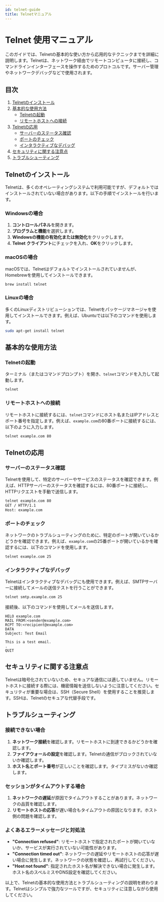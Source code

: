 ```yaml
---
id: telnet-guide
title: Telnetマニュアル
---
```


# Telnet 使用マニュアル

このガイドでは、Telnetの基本的な使い方から応用的なテクニックまでを詳細に説明します。Telnetは、ネットワーク経由でリモートコンピュータに接続し、コマンドラインインターフェースを操作するためのプロトコルです。サーバー管理やネットワークデバッグなどで使用されます。

## 目次
1. [Telnetのインストール](#telnetのインストール)
2. [基本的な使用方法](#基本的な使用方法)
   - [Telnetの起動](#telnetの起動)
   - [リモートホストへの接続](#リモートホストへの接続)
3. [Telnetの応用](#telnetの応用)
   - [サーバーのステータス確認](#サーバーのステータス確認)
   - [ポートのチェック](#ポートのチェック)
   - [インタラクティブなデバッグ](#インタラクティブなデバッグ)
4. [セキュリティに関する注意点](#セキュリティに関する注意点)
5. [トラブルシューティング](#トラブルシューティング)

## Telnetのインストール

Telnetは、多くのオペレーティングシステムで利用可能ですが、デフォルトではインストールされていない場合があります。以下の手順でインストールを行います。

### Windowsの場合

1. **コントロールパネル**を開きます。
2. **プログラムと機能**を選択します。
3. **Windowsの機能の有効化または無効化**をクリックします。
4. **Telnet クライアント**にチェックを入れ、**OK**をクリックします。

### macOSの場合

macOSでは、Telnetはデフォルトでインストールされていませんが、Homebrewを使用してインストールできます。

```bash
brew install telnet
```

### Linuxの場合

多くのLinuxディストリビューションでは、Telnetをパッケージマネージャを使用してインストールできます。例えば、Ubuntuでは以下のコマンドを使用します。

```bash
sudo apt-get install telnet
```

## 基本的な使用方法

### Telnetの起動

ターミナル（またはコマンドプロンプト）を開き、`telnet`コマンドを入力して起動します。

```bash
telnet
```

### リモートホストへの接続

リモートホストに接続するには、`telnet`コマンドにホスト名またはIPアドレスとポート番号を指定します。例えば、`example.com`の80番ポートに接続するには、以下のように入力します。

```bash
telnet example.com 80
```

## Telnetの応用

### サーバーのステータス確認

Telnetを使用して、特定のサーバーやサービスのステータスを確認できます。例えば、HTTPサーバーのステータスを確認するには、80番ポートに接続し、HTTPリクエストを手動で送信します。

```bash
telnet example.com 80
GET / HTTP/1.1
Host: example.com
```

### ポートのチェック

ネットワークのトラブルシューティングのために、特定のポートが開いているかどうかを確認できます。例えば、`example.com`の25番ポートが開いているかを確認するには、以下のコマンドを使用します。

```bash
telnet example.com 25
```

### インタラクティブなデバッグ

Telnetはインタラクティブなデバッグにも使用できます。例えば、SMTPサーバーに接続してメールの送信テストを行うことができます。

```bash
telnet smtp.example.com 25
```

接続後、以下のコマンドを使用してメールを送信します。

```plaintext
HELO example.com
MAIL FROM:<sender@example.com>
RCPT TO:<recipient@example.com>
DATA
Subject: Test Email

This is a test email.
.
QUIT
```

## セキュリティに関する注意点

Telnetは暗号化されていないため、セキュアな通信には適していません。リモートホストに接続する際には、機密情報を送信しないように注意してください。セキュリティが重要な場合は、SSH（Secure Shell）を使用することを推奨します。SSHは、Telnetのセキュアな代替手段です。

## トラブルシューティング

### 接続できない場合

1. **ネットワーク接続**を確認します。リモートホストに到達できるかどうかを確認します。
2. **ファイアウォールの設定**を確認します。Telnetの通信がブロックされていないか確認します。
3. **ホスト名とポート番号**が正しいことを確認します。タイプミスがないか確認します。

### セッションがタイムアウトする場合

1. **ネットワークの遅延**が原因でタイムアウトすることがあります。ネットワークの品質を確認します。
2. **リモートホストの応答**が遅い場合もタイムアウトの原因となります。ホスト側の問題を確認します。

### よくあるエラーメッセージと対処法

- **"Connection refused"**: リモートホストで指定されたポートが開いていないか、サービスが実行されていない可能性があります。
- **"Connection timed out"**: ネットワークの遅延やリモートホストの応答が遅い場合に発生します。ネットワークの状態を確認し、再試行してください。
- **"Host not found"**: 指定されたホスト名が解決できない場合に発生します。ホスト名のスペルミスやDNS設定を確認してください。

以上で、Telnetの基本的な使用方法とトラブルシューティングの説明を終わります。Telnetはシンプルで強力なツールですが、セキュリティに注意しながら使用してください。

